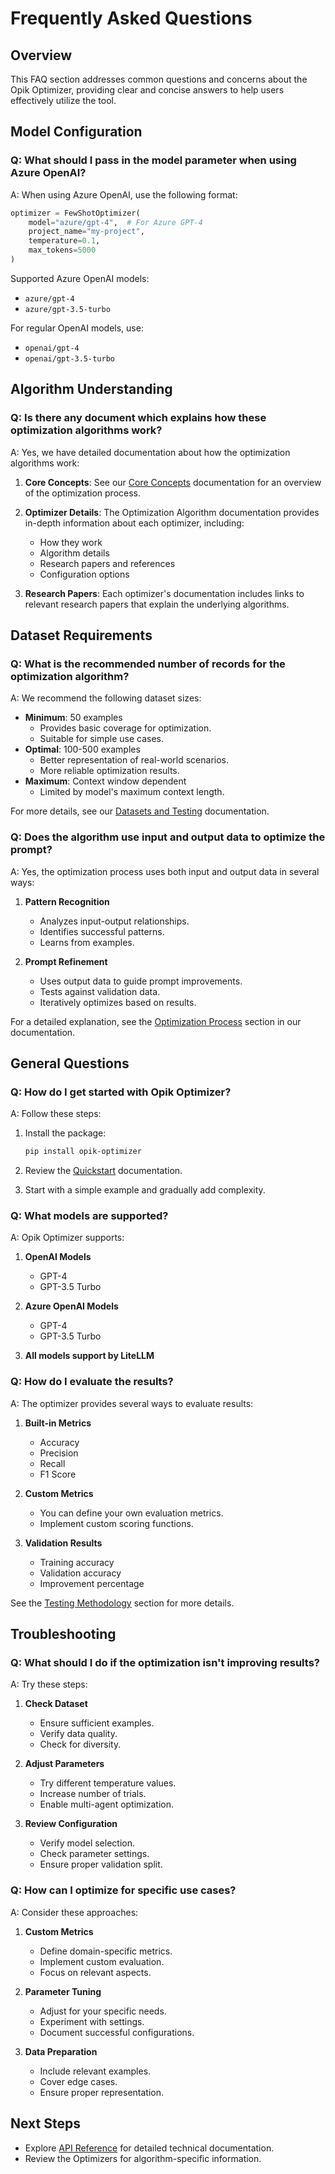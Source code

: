 # Frequently Asked Questions

## Overview

This FAQ section addresses common questions and concerns about the Opik Optimizer, providing clear and concise answers to help users effectively utilize the tool.

## Model Configuration

### Q: What should I pass in the model parameter when using Azure OpenAI?

A: When using Azure OpenAI, use the following format:

```python {pytest_codeblocks_skip=true}
optimizer = FewShotOptimizer(
    model="azure/gpt-4",  # For Azure GPT-4
    project_name="my-project",
    temperature=0.1,
    max_tokens=5000
)
```

Supported Azure OpenAI models:

- `azure/gpt-4`
- `azure/gpt-3.5-turbo`

For regular OpenAI models, use:

- `openai/gpt-4`
- `openai/gpt-3.5-turbo`

## Algorithm Understanding

### Q: Is there any document which explains how these optimization algorithms work?

A: Yes, we have detailed documentation about how the optimization algorithms work:

1. **Core Concepts**: See our [Core Concepts](/agent_optimization/opik_optimizer/concepts) documentation for an overview of the optimization process.

2. **Optimizer Details**: The Optimization Algorithm documentation provides in-depth information about each optimizer, including:

   - How they work
   - Algorithm details
   - Research papers and references
   - Configuration options

3. **Research Papers**: Each optimizer's documentation includes links to relevant research papers that explain the underlying algorithms.

## Dataset Requirements

### Q: What is the recommended number of records for the optimization algorithm?

A: We recommend the following dataset sizes:

- **Minimum**: 50 examples
  - Provides basic coverage for optimization.
  - Suitable for simple use cases.
- **Optimal**: 100-500 examples
  - Better representation of real-world scenarios.
  - More reliable optimization results.
- **Maximum**: Context window dependent
  - Limited by model's maximum context length.

For more details, see our [Datasets and Testing](/agent_optimization/opik_optimizer/datasets) documentation.

### Q: Does the algorithm use input and output data to optimize the prompt?

A: Yes, the optimization process uses both input and output data in several ways:

1. **Pattern Recognition**

   - Analyzes input-output relationships.
   - Identifies successful patterns.
   - Learns from examples.

2. **Prompt Refinement**
   - Uses output data to guide prompt improvements.
   - Tests against validation data.
   - Iteratively optimizes based on results.

For a detailed explanation, see the [Optimization Process](/agent_optimization/opik_optimizer/datasets#optimization-process) section in our documentation.

## General Questions

### Q: How do I get started with Opik Optimizer?

A: Follow these steps:

1. Install the package:

   ```bash
   pip install opik-optimizer
   ```

2. Review the [Quickstart](/agent_optimization/opik_optimizer/quickstart) documentation.

3. Start with a simple example and gradually add complexity.

### Q: What models are supported?

A: Opik Optimizer supports:

1. **OpenAI Models**

   - GPT-4
   - GPT-3.5 Turbo

2. **Azure OpenAI Models**

   - GPT-4
   - GPT-3.5 Turbo

3. **All models support by LiteLLM**

### Q: How do I evaluate the results?

A: The optimizer provides several ways to evaluate results:

1. **Built-in Metrics**

   - Accuracy
   - Precision
   - Recall
   - F1 Score

2. **Custom Metrics**

   - You can define your own evaluation metrics.
   - Implement custom scoring functions.

3. **Validation Results**
   - Training accuracy
   - Validation accuracy
   - Improvement percentage

See the [Testing Methodology](/agent_optimization/opik_optimizer/datasets#testing-methodology) section for more details.

## Troubleshooting

### Q: What should I do if the optimization isn't improving results?

A: Try these steps:

1. **Check Dataset**

   - Ensure sufficient examples.
   - Verify data quality.
   - Check for diversity.

2. **Adjust Parameters**

   - Try different temperature values.
   - Increase number of trials.
   - Enable multi-agent optimization.

3. **Review Configuration**
   - Verify model selection.
   - Check parameter settings.
   - Ensure proper validation split.

### Q: How can I optimize for specific use cases?

A: Consider these approaches:

1. **Custom Metrics**

   - Define domain-specific metrics.
   - Implement custom evaluation.
   - Focus on relevant aspects.

2. **Parameter Tuning**

   - Adjust for your specific needs.
   - Experiment with settings.
   - Document successful configurations.

3. **Data Preparation**
   - Include relevant examples.
   - Cover edge cases.
   - Ensure proper representation.

## Next Steps

- Explore [API Reference](/agent_optimization/opik_optimizer/api_reference) for detailed technical documentation.
- Review the Optimizers for algorithm-specific information.
